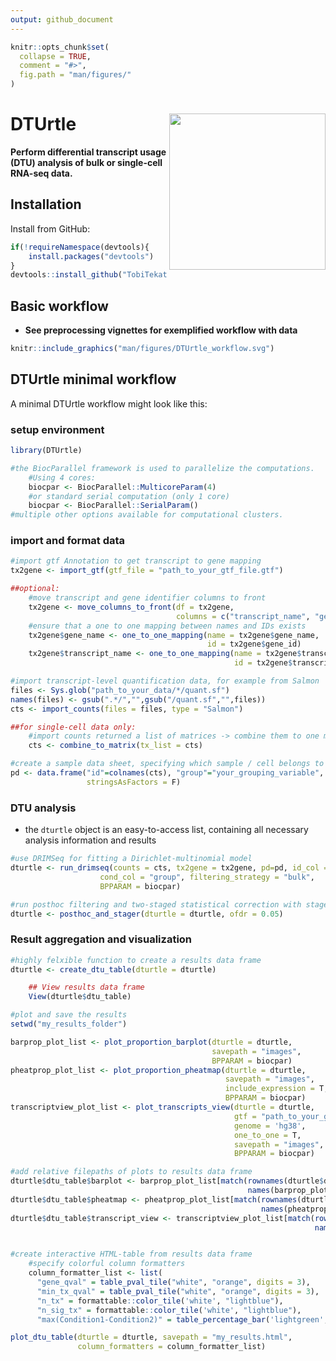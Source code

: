 ```yaml
---
output: github_document
---
```


```r
knitr::opts_chunk$set(
  collapse = TRUE,
  comment = "#>",
  fig.path = "man/figures/"
)
```

# DTUrtle <img src="man/figures/logo.svg" align="right" alt="" width="250"/>

**Perform differential transcript usage (DTU) analysis of bulk or single-cell RNA-seq data.**

## Installation

Install from GitHub:

```r
if(!requireNamespace(devtools){
    install.packages("devtools")
}
devtools::install_github("TobiTekath/DTUrtle")
```

## Basic workflow

- **See preprocessing vignettes for exemplified workflow with data**

```r
knitr::include_graphics("man/figures/DTUrtle_workflow.svg")
```


## DTUrtle minimal workflow

A minimal DTUrtle workflow might look like this:


### setup environment

```r
library(DTUrtle)

#the BiocParallel framework is used to parallelize the computations.
    #Using 4 cores:
    biocpar <- BiocParallel::MulticoreParam(4)
    #or standard serial computation (only 1 core)
    biocpar <- BiocParallel::SerialParam()
#multiple other options available for computational clusters.
```

### import and format data

```r
#import gtf Annotation to get transcript to gene mapping
tx2gene <- import_gtf(gtf_file = "path_to_your_gtf_file.gtf")

##optional:
    #move transcript and gene identifier columns to front
    tx2gene <- move_columns_to_front(df = tx2gene, 
                                     columns = c("transcript_name", "gene_name"))
    #ensure that a one to one mapping between names and IDs exists
    tx2gene$gene_name <- one_to_one_mapping(name = tx2gene$gene_name, 
                                            id = tx2gene$gene_id)
    tx2gene$transcript_name <- one_to_one_mapping(name = tx2gene$transcript_name, 
                                                  id = tx2gene$transcript_id)

#import transcript-level quantification data, for example from Salmon
files <- Sys.glob("path_to_your_data/*/quant.sf")
names(files) <- gsub(".*/","",gsub("/quant.sf","",files))
cts <- import_counts(files = files, type = "Salmon")

##for single-cell data only:
    #import counts returned a list of matrices -> combine them to one matrix
    cts <- combine_to_matrix(tx_list = cts)

#create a sample data sheet, specifying which sample / cell belongs to which group
pd <- data.frame("id"=colnames(cts), "group"="your_grouping_variable", 
                 stringsAsFactors = F)
```

### DTU analysis

- the `dturtle` object is an easy-to-access list, containing all necessary analysis information and results 

```r
#use DRIMSeq for fitting a Dirichlet-multinomial model
dturtle <- run_drimseq(counts = cts, tx2gene = tx2gene, pd=pd, id_col = "id",
                    cond_col = "group", filtering_strategy = "bulk", 
                    BPPARAM = biocpar)

#run posthoc filtering and two-staged statistical correction with stageR
dturtle <- posthoc_and_stager(dturtle = dturtle, ofdr = 0.05)

```


### Result aggregation and visualization

```r
#highly felxible function to create a results data frame
dturtle <- create_dtu_table(dturtle = dturtle)

    ## View results data frame
    View(dturtle$dtu_table)

#plot and save the results
setwd("my_results_folder")    

barprop_plot_list <- plot_proportion_barplot(dturtle = dturtle, 
                                             savepath = "images", 
                                             BPPARAM = biocpar)
pheatprop_plot_list <- plot_proportion_pheatmap(dturtle = dturtle, 
                                                savepath = "images", 
                                                include_expression = T, 
                                                BPPARAM = biocpar)
transcriptview_plot_list <- plot_transcripts_view(dturtle = dturtle, 
                                                  gtf = "path_to_your_gtf_file.gtf", 
                                                  genome = 'hg38', 
                                                  one_to_one = T,
                                                  savepath = "images", 
                                                  BPPARAM = biocpar)

#add relative filepaths of plots to results data frame
dturtle$dtu_table$barplot <- barprop_plot_list[match(rownames(dturtle$dtu_table),
                                                     names(barprop_plot_list))]
dturtle$dtu_table$pheatmap <- pheatprop_plot_list[match(rownames(dturtle$dtu_table),
                                                        names(pheatprop_plot_list))]
dturtle$dtu_table$transcript_view <- transcriptview_plot_list[match(rownames(dturtle$dtu_table),
                                                                    names(transcriptview_plot_list))]


#create interactive HTML-table from results data frame
    #specify colorful column formatters
    column_formatter_list <- list(
      "gene_qval" = table_pval_tile("white", "orange", digits = 3),
      "min_tx_qval" = table_pval_tile("white", "orange", digits = 3),
      "n_tx" = formattable::color_tile('white', "lightblue"),
      "n_sig_tx" = formattable::color_tile('white', "lightblue"),
      "max(Condition1-Condition2)" = table_percentage_bar('lightgreen', "#FF9999", digits=2))

plot_dtu_table(dturtle = dturtle, savepath = "my_results.html", 
               column_formatters = column_formatter_list)
```
